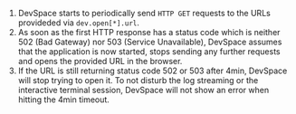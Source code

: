 
1. DevSpace starts to periodically send `HTTP GET` requests to the URLs provideded via `dev.open[*].url`.
2. As soon as the first HTTP response has a status code which is neither 502 (Bad Gateway) nor 503 (Service Unavailable), DevSpace assumes that the application is now started, stops sending any further requests and opens the provided URL in the browser.
3. If the URL is still returning status code 502 or 503 after 4min, DevSpace will stop trying to open it. To not disturb the log streaming or the interactive terminal session, DevSpace will not show an error when hitting the 4min timeout.
